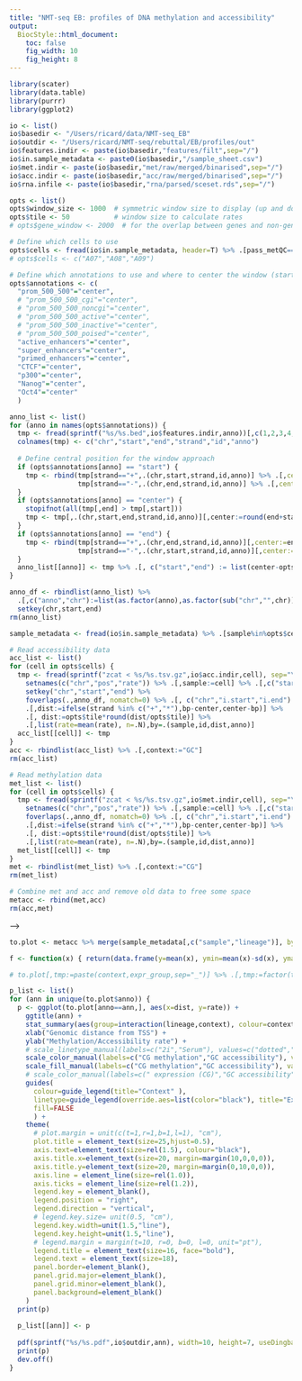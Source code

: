 ```yaml
---
title: "NMT-seq EB: profiles of DNA methylation and accessibility"
output: 
  BiocStyle::html_document:
    toc: false
    fig_width: 10
    fig_height: 8
---
```


```r
library(scater)
library(data.table)
library(purrr)
library(ggplot2)
```

```r

io <- list()
io$basedir <- "/Users/ricard/data/NMT-seq_EB"
io$outdir <- "/Users/ricard/NMT-seq/rebuttal/EB/profiles/out"
io$features.indir <- paste(io$basedir,"features/filt",sep="/")
io$in.sample_metadata <- paste0(io$basedir,"/sample_sheet.csv")
io$met.indir <- paste(io$basedir,"met/raw/merged/binarised",sep="/")
io$acc.indir <- paste(io$basedir,"acc/raw/merged/binarised",sep="/")
io$rna.infile <- paste(io$basedir,"rna/parsed/sceset.rds",sep="/")

opts <- list()
opts$window_size <- 1000  # symmetric window size to display (up and downstream)
opts$tile <- 50           # window size to calculate rates
# opts$gene_window <- 2000  # for the overlap between genes and non-genic genomic contexts

# Define which cells to use
opts$cells <- fread(io$in.sample_metadata, header=T) %>% .[pass_metQC==T & pass_accQC==T,sample]
# opts$cells <- c("A07","A08","A09")

# Define which annotations to use and where to center the window (start, end or center)
opts$annotations <- c(
  "prom_500_500"="center",
  # "prom_500_500_cgi"="center",
  # "prom_500_500_noncgi"="center",
  # "prom_500_500_active"="center",
  # "prom_500_500_inactive"="center",
  # "prom_500_500_poised"="center",
  "active_enhancers"="center",
  "super_enhancers"="center",
  "primed_enhancers"="center",
  "CTCF"="center",
  "p300"="center",
  "Nanog"="center",
  "Oct4"="center"
  )
```

<!-- ```{r print_opts, echo=FALSE, include=TRUE} -->
<!-- cat(sprintf("- Cells: %s\n",paste(opts$cells,collapse=" "))) -->
<!-- cat(sprintf("- Window size: %d\n",opts$window_size)) -->
<!-- cat(sprintf("- Tile: %d\n",opts$tile)) -->
<!-- cat(sprintf("- Gene extension upstream and downstream for the overlap: %d\n",opts$gene_window)) -->
<!-- ``` -->

<!-- Load genomic contexts and define windows -->
```r
anno_list <- list()
for (anno in names(opts$annotations)) {
  tmp <- fread(sprintf("%s/%s.bed",io$features.indir,anno))[,c(1,2,3,4,5,6)]
  colnames(tmp) <- c("chr","start","end","strand","id","anno")
  
  # Define central position for the window approach
  if (opts$annotations[anno] == "start") {
    tmp <- rbind(tmp[strand=="+",.(chr,start,strand,id,anno)] %>% .[,center:=start] %>% .[,c("start"):=NULL], 
                 tmp[strand=="-",.(chr,end,strand,id,anno)] %>% .[,center:=end] %>% .[,c("end"):=NULL]) 
  }
  if (opts$annotations[anno] == "center") {
    stopifnot(all(tmp[,end] > tmp[,start]))
    tmp <- tmp[,.(chr,start,end,strand,id,anno)][,center:=round(end+start)/2][,c("start","end"):=NULL]
  }
  if (opts$annotations[anno] == "end") {
    tmp <- rbind(tmp[strand=="+",.(chr,end,strand,id,anno)][,center:=end][,c("end"):=NULL], 
                 tmp[strand=="-",.(chr,start,strand,id,anno)][,center:=start][,c("start"):=NULL])
  }
  anno_list[[anno]] <- tmp %>% .[, c("start","end") := list(center-opts$window_size,center+opts$window_size)]
}

anno_df <- rbindlist(anno_list) %>% 
  .[,c("anno","chr"):=list(as.factor(anno),as.factor(sub("chr","",chr)))] %>%
  setkey(chr,start,end)
rm(anno_list)
```

<!-- Load sample metadata -->
```r
sample_metadata <- fread(io$in.sample_metadata) %>% .[sample%in%opts$cells]
```

<!-- Load methylation and accessibility data -->
```r

# Read accessibility data
acc_list <- list()
for (cell in opts$cells) {
  tmp <- fread(sprintf("zcat < %s/%s.tsv.gz",io$acc.indir,cell), sep="\t", showProgress=F) %>%
    setnames(c("chr","pos","rate")) %>% .[,sample:=cell] %>% .[,c("start","end"):=list(pos,pos)] %>% setnames("pos","bp") %>% 
    setkey("chr","start","end") %>%
    foverlaps(.,anno_df, nomatch=0) %>% .[, c("chr","i.start","i.end") := NULL] %>%
    .[,dist:=ifelse(strand %in% c("+","*"),bp-center,center-bp)] %>% 
    .[, dist:=opts$tile*round(dist/opts$tile)] %>%
    .[,list(rate=mean(rate), n=.N),by=.(sample,id,dist,anno)]
  acc_list[[cell]] <- tmp
}
acc <- rbindlist(acc_list) %>% .[,context:="GC"]
rm(acc_list)

# Read methylation data
met_list <- list()
for (cell in opts$cells) {
  tmp <- fread(sprintf("zcat < %s/%s.tsv.gz",io$met.indir,cell), sep="\t", showProgress=F) %>%
    setnames(c("chr","pos","rate")) %>% .[,sample:=cell] %>% .[,c("start","end"):=list(pos,pos)] %>% setnames("pos","bp") %>% setkey("chr","start","end") %>%
    foverlaps(.,anno_df, nomatch=0) %>% .[, c("chr","i.start","i.end") := NULL] %>%
    .[,dist:=ifelse(strand %in% c("+","*"),bp-center,center-bp)] %>% 
    .[, dist:=opts$tile*round(dist/opts$tile)] %>%
    .[,list(rate=mean(rate), n=.N),by=.(sample,id,dist,anno)]
  met_list[[cell]] <- tmp
}
met <- rbindlist(met_list) %>% .[,context:="CG"]
rm(met_list)

# Combine met and acc and remove old data to free some space
metacc <- rbind(met,acc)
rm(acc,met)

```

<!-- Perform basic filtering on the data -->
<!-- ```{r filtering, echo=FALSE, include=FALSE} -->
<!-- opts$min.weight <- 2 -->
<!-- metaccrna_filt = metaccrna[n>=opts$min.weight] -->
<!-- rm(metaccrna) -->
<!-- ``` -->

<!-- <!-- Rename annotations for plotting --> -->
<!-- ```{r preproc_data, echo=FALSE, include=FALSE, warning=FALSE} -->

<!-- anno_names <- c( -->
<!--   "prom_500_500_cgi"="CGI promoters", -->
<!--   "prom_500_500_noncgi"="non-CGI promoters", -->
<!--   "prom_500_500_active"="Active promoters", -->
<!--   "prom_500_500_inactive"="Inactive promoters", -->
<!--   "prom_500_500_poised"="Poised promoters", -->
<!--   "prom_500_500$"="Promoters", -->
<!--   "active_enhancers"="Active enhancers", -->
<!--   "super_enhancers"="Super enhancers", -->
<!--   "primed_enhancers"="Primed enhancers" -->
<!--   ) -->

<!-- to.plot$anno <- stringr::str_replace_all(to.plot$anno,anno_names) -->
<!-- ``` -->

```r
to.plot <- metacc %>% merge(sample_metadata[,c("sample","lineage")], by="sample")
```


<!-- Generate profiles stratified by lineage -->
```r

f <- function(x) { return(data.frame(y=mean(x), ymin=mean(x)-sd(x), ymax=mean(x)+sd(x))) }

# to.plot[,tmp:=paste(context,expr_group,sep="_")] %>% .[,tmp:=factor(tmp, levels=c("CG_Low","CG_Medium","CG_High","GC_Low","GC_Medium","GC_High"))]

p_list <- list()
for (ann in unique(to.plot$anno)) {
  p <- ggplot(to.plot[anno==ann,], aes(x=dist, y=rate)) + 
    ggtitle(ann) +
    stat_summary(aes(group=interaction(lineage,context), colour=context, fill=context, linetype=lineage), fun.data=mean_se, geom="smooth", alpha=0.2, size=1.3) +
    xlab("Genomic distance from TSS") +
    ylab("Methylation/Accessibility rate") +
    # scale_linetype_manual(labels=c("2i","Serum"), values=c("dotted","solid")) +
    scale_color_manual(labels=c("CG methylation","GC accessibility"), values=c("#F8766D","#00BFC4")) +
    scale_fill_manual(labels=c("CG methylation","GC accessibility"), values=c("#F8766D","#00BFC4")) +
    # scale_color_manual(labels=c(" expression (CG)","GC accessibility"), values=c("#F8766D","#00BFC4")) +
    guides(
      colour=guide_legend(title="Context" ),
      linetype=guide_legend(override.aes=list(color="black"), title="Expression group"),
      fill=FALSE
      ) +
    theme(
      # plot.margin = unit(c(t=1,r=1,b=1,l=1), "cm"),
      plot.title = element_text(size=25,hjust=0.5),
      axis.text=element_text(size=rel(1.5), colour="black"),
      axis.title.x=element_text(size=20, margin=margin(10,0,0,0)),
      axis.title.y=element_text(size=20, margin=margin(0,10,0,0)),
      axis.line = element_line(size=rel(1.0)),
      axis.ticks = element_line(size=rel(1.2)),
      legend.key = element_blank(),
      legend.position = "right",
      legend.direction = "vertical",
      # legend.key.size= unit(0.5, "cm"),
      legend.key.width=unit(1.5,"line"),
      legend.key.height=unit(1.5,"line"),
      # legend.margin = margin(t=10, r=0, b=0, l=0, unit="pt"),
      legend.title = element_text(size=16, face="bold"),
      legend.text = element_text(size=18),
      panel.border=element_blank(),
      panel.grid.major=element_blank(),
      panel.grid.minor=element_blank(),
      panel.background=element_blank()
    )
  print(p)
  
  p_list[[ann]] <- p
  
  pdf(sprintf("%s/%s.pdf",io$outdir,ann), width=10, height=7, useDingbats=F)
  print(p)
  dev.off()
}
```


<!-- ```{r, echo=FALSE, include=FALSE} -->
<!-- pp <- cowplot::plot_grid(p_list[[2]],p_list[[3]],p_list[[4]],p_list[[5]], ncol=2, nrow=2, scale=0.97) -->
<!-- pdf(file=paste0(io$outdir,"/suppl.pdf"), width=18, height=12, useDingbats=F) -->
<!-- print(pp) -->
<!-- dev.off() -->
<!-- ``` -->

